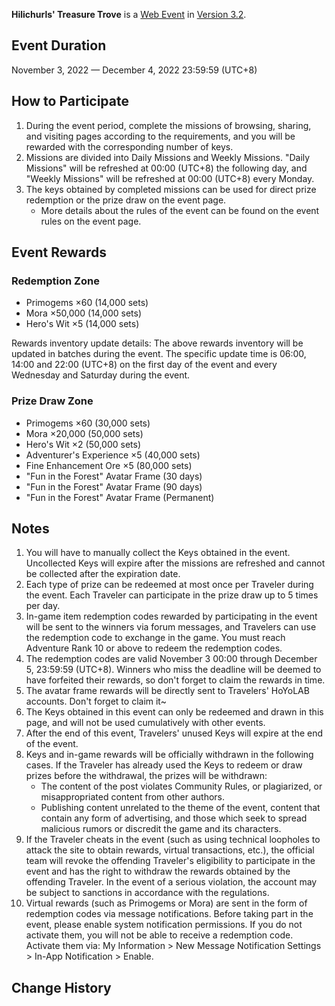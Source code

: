 {{Event
|name              = Hilichurls' Treasure Trove
|image             = Hilichurls' Treasure Trove.png
|type              = Web
|time_known        = yes
|time_start        = 2022-11-03 12:00
|time_start_offset = GMT+8
|time_end          = 2022-12-04 23:59
|time_end_offset   = GMT+8
|link              = https://www.hoyolab.com/article/13340875
}}
{{Description|Olah! Hello, Travelers~<br />The "Hilichurls' Treasure Trove" limited-time web event has officially launched! Take part to obtain Primogems, Mora, an event-exclusive avatar frame, and other rewards~}}
'''Hilichurls' Treasure Trove''' is a [[Web Event]] in [[Version 3.2]].

==Event Duration==
November 3, 2022 — December 4, 2022 23:59:59 (UTC+8)

==How to Participate==
# During the event period, complete the missions of browsing, sharing, and visiting pages according to the requirements, and you will be rewarded with the corresponding number of keys.
# Missions are divided into Daily Missions and Weekly Missions. "Daily Missions" will be refreshed at 00:00 (UTC+8) the following day, and "Weekly Missions" will be refreshed at 00:00 (UTC+8) every Monday.
# The keys obtained by completed missions can be used for direct prize redemption or the prize draw on the event page.
#* More details about the rules of the event can be found on the event rules on the event page.

==Event Rewards==
===Redemption Zone===
* Primogems ×60 (14,000 sets)
* Mora ×50,000 (14,000 sets)
* Hero's Wit ×5 (14,000 sets)
Rewards inventory update details: The above rewards inventory will be updated in batches during the event. The specific update time is 06:00, 14:00 and 22:00 (UTC+8) on the first day of the event and every Wednesday and Saturday during the event.

===Prize Draw Zone===
* Primogems ×60 (30,000 sets)
* Mora ×20,000 (50,000 sets)
* Hero's Wit ×2 (50,000 sets)
* Adventurer's Experience ×5 (40,000 sets)
* Fine Enhancement Ore ×5 (80,000 sets)
* "Fun in the Forest" Avatar Frame (30 days)
* "Fun in the Forest" Avatar Frame (90 days)
* "Fun in the Forest" Avatar Frame (Permanent)

==Notes==
# You will have to manually collect the Keys obtained in the event. Uncollected Keys will expire after the missions are refreshed and cannot be collected after the expiration date.
# Each type of prize can be redeemed at most once per Traveler during the event. Each Traveler can participate in the prize draw up to 5 times per day.
# In-game item redemption codes rewarded by participating in the event will be sent to the winners via forum messages, and Travelers can use the redemption code to exchange in the game. You must reach Adventure Rank 10 or above to redeem the redemption codes.
# The redemption codes are valid November 3 00:00 through December 5, 23:59:59 (UTC+8). Winners who miss the deadline will be deemed to have forfeited their rewards, so don't forget to claim the rewards in time.
# The avatar frame rewards will be directly sent to Travelers' HoYoLAB accounts. Don't forget to claim it~
# The Keys obtained in this event can only be redeemed and drawn in this page, and will not be used cumulatively with other events.
# After the end of this event, Travelers' unused Keys will expire at the end of the event.
# Keys and in-game rewards will be officially withdrawn in the following cases. If the Traveler has already used the Keys to redeem or draw prizes before the withdrawal, the prizes will be withdrawn:
#* The content of the post violates Community Rules, or plagiarized, or misappropriated content from other authors.
#* Publishing content unrelated to the theme of the event, content that contain any form of advertising, and those which seek to spread malicious rumors or discredit the game and its characters.
# If the Traveler cheats in the event (such as using technical loopholes to attack the site to obtain rewards, virtual transactions, etc.), the official team will revoke the offending Traveler's eligibility to participate in the event and has the right to withdraw the rewards obtained by the offending Traveler. In the event of a serious violation, the account may be subject to sanctions in accordance with the regulations.
# Virtual rewards (such as Primogems or Mora) are sent in the form of redemption codes via message notifications. Before taking part in the event, please enable system notification permissions. If you do not activate them, you will not be able to receive a redemption code. Activate them via: My Information > New Message Notification Settings > In-App Notification > Enable.

==Change History==
{{Change History|3.2}}